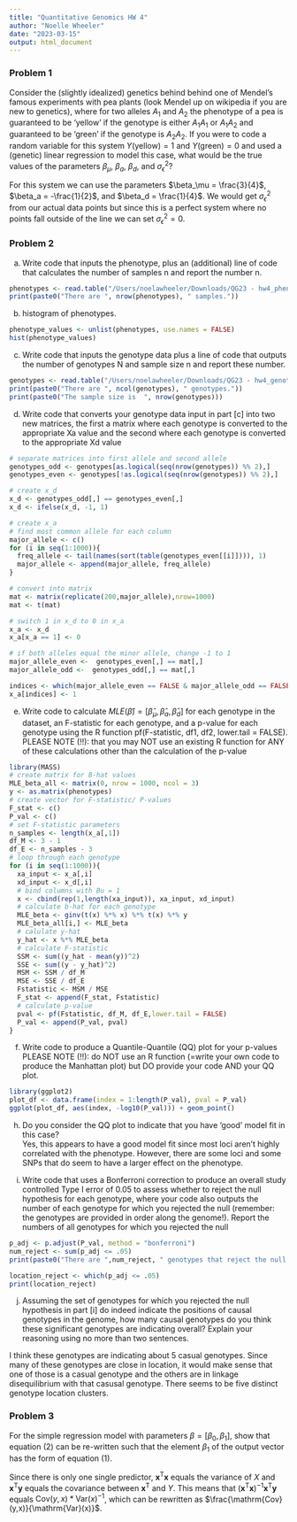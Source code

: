 ```yaml
---
title: "Quantitative Genomics HW 4"
author: "Noelle Wheeler"
date: "2023-03-15"
output: html_document
---
```


### Problem 1

Consider the (slightly idealized) genetics behind behind one of Mendel's famous experiments with pea plants (look Mendel up on wikipedia if you are new to genetics), where for two alleles $A_1$ and $A_2$ the phenotype of a pea is guaranteed to be 'yellow' if the genotype is either $A_1A_1$ or $A_1A_2$ and guaranteed to be 'green' if the genotype is $A_2A_2$.  If you were to code a random variable for this system $Y($yellow$) = 1$ and $Y($green$) = 0$ and used a (genetic) linear regression to model this case, what would be the true values of the parameters $\beta_\mu$, $\beta_a$, $\beta_d$, and $\sigma^2_\epsilon$?

For this system we can use the parameters $\beta_\mu = \frac{3}{4}$, $\beta_a = -\frac{1}{2}$, and $\beta_d = \frac{1}{4}$. We would get $\sigma^2_\epsilon$ from our actual data points but since this is a perfect system where no points fall outside of the line we can set $\sigma^2_\epsilon = 0$.

### Problem 2

a. Write code that inputs the phenotype, plus an (additional) line of code that calculates the number of samples n and report the number n.
```r
phenotypes <- read.table("/Users/noelawheeler/Downloads/QG23 - hw4_phenotypes.txt")
print(paste0("There are ", nrow(phenotypes), " samples."))
```

b. histogram of phenotypes.
```r
phenotype_values <- unlist(phenotypes, use.names = FALSE)
hist(phenotype_values)
```

c. Write code that inputs the genotype data plus a line of code that outputs the number of genotypes N and sample size n and report these number.
```r
genotypes <- read.table("/Users/noelawheeler/Downloads/QG23 - hw4_genotypes.txt")
print(paste0("There are ", ncol(genotypes), " genotypes."))
print(paste0("The sample size is  ", nrow(genotypes)))
```

d. Write code that converts your genotype data input in part [c] into two new matrices, the first a matrix where each genotype is converted to the appropriate Xa value and the second where each genotype is converted to the appropriate Xd value
```r
# separate matrices into first allele and second allele 
genotypes_odd <- genotypes[as.logical(seq(nrow(genotypes)) %% 2),]
genotypes_even <- genotypes[!as.logical(seq(nrow(genotypes)) %% 2),]

# create x_d
x_d <- genotypes_odd[,] == genotypes_even[,]
x_d <- ifelse(x_d, -1, 1)

# create x_a
# find most common allele for each column
major_allele <- c()
for (i in seq(1:1000)){
  freq_allele <- tail(names(sort(table(genotypes_even[[i]]))), 1)
  major_allele <- append(major_allele, freq_allele)
}

# convert into matrix
mat <- matrix(replicate(200,major_allele),nrow=1000)
mat <- t(mat)

# switch 1 in x_d to 0 in x_a
x_a <- x_d
x_a[x_a == 1] <- 0

# if both alleles equal the minor allele, change -1 to 1
major_allele_even <-  genotypes_even[,] == mat[,]
major_allele_odd <-  genotypes_odd[,] == mat[,]

indices <- which(major_allele_even == FALSE & major_allele_odd == FALSE, arr.ind = TRUE)
x_a[indices] <- 1
```

e.  Write code to calculate $MLE(\hat{\beta}) = [\hat{\beta}_\mu, \hat{\beta}_a, \hat{\beta}_d]$ for each genotype in the dataset, an F-statistic for each genotype, and a p-value for each genotype using the R function pf(F-statistic, df1, df2, lower.tail = FALSE).   PLEASE NOTE (!!): that you may NOT use an existing R function for ANY of these calculations other than the calculation of the p-value
```r
library(MASS)
# create matrix for B-hat values
MLE_beta_all <- matrix(0, nrow = 1000, ncol = 3)
y <- as.matrix(phenotypes)
# create vector for F-statistic/ P-values
F_stat <- c()
P_val <- c()
# set F-statistic parameters
n_samples <- length(x_a[,1])
df_M <- 3 - 1
df_E <- n_samples - 3
# loop through each genotype
for (i in seq(1:1000)){
  xa_input <- x_a[,i]
  xd_input <- x_d[,i]
  # bind columns with Bu = 1
  x <- cbind(rep(1,length(xa_input)), xa_input, xd_input)
  # calculate b-hat for each genotype
  MLE_beta <- ginv(t(x) %*% x) %*% t(x) %*% y
  MLE_beta_all[i,] <- MLE_beta
  # calulate y-hat
  y_hat <- x %*% MLE_beta
  # calculate F-statistic
  SSM <- sum((y_hat - mean(y))^2)
  SSE <- sum((y - y_hat)^2)
  MSM <- SSM / df_M
  MSE <- SSE / df_E
  Fstatistic <- MSM / MSE
  F_stat <- append(F_stat, Fstatistic)
  # calculate p-value
  pval <- pf(Fstatistic, df_M, df_E,lower.tail = FALSE)
  P_val <- append(P_val, pval)
}

```

f. Write code to produce a Quantile-Quantile (QQ) plot for your p-values PLEASE NOTE (!!): do NOT use an R function (=write your own code to produce the Manhattan plot) but DO provide your code AND your QQ plot.
```r
library(ggplot2)
plot_df <- data.frame(index = 1:length(P_val), pval = P_val)
ggplot(plot_df, aes(index, -log10(P_val))) + geom_point()
```

h. Do you consider the QQ plot to indicate that you have ‘good’ model fit in this case?\
Yes, this appears to have a good model fit since most loci aren't highly correlated with the phenotype. However, there are some loci and some SNPs that do seem to have a larger effect on the phenotype. 

i. Write code that uses a Bonferroni correction to produce an overall study controlled Type I error of 0.05 to assess whether to reject the null hypothesis for each genotype, where your code also outputs the number of each genotype for which you rejected the null (remember: the genotypes are provided in order along the genome!). Report the numbers of all genotypes for which you rejected the null
```r
p_adj <- p.adjust(P_val, method = "bonferroni")
num_reject <- sum(p_adj <= .05)
print(paste0("There are ",num_reject, " genotypes that reject the null hypothesis"))

location_reject <- which(p_adj <= .05)
print(location_reject)
```

j. Assuming the set of genotypes for which you rejected the null hypothesis in part [i] do indeed indicate the positions of causal genotypes in the genome, how many causal genotypes do you think these significant genotypes are indicating overall?  Explain your reasoning using no more than two sentences.\

I think these genotypes are indicating about 5 casual genotypes. Since many of these genotypes are close in location, it would make sense that one of those is a casual genotype and the others are in linkage disequilibrium with that casusal genotype. There seems to be five distinct genotype location clusters. 

### Problem 3
\begin{equation}
\hat{\beta_1} = \frac{\mathrm{Cov}(y,x)}{\mathrm{Var}(x)}
\end{equation}
\begin{equation}
MLE(\hat{\beta}) = (\mathbf{x}^{\textrm{T}}\mathbf{x})^{-1} \mathbf{x}^{\mathrm{T}} \mathbf{y}
\end{equation}
For the simple regression model with parameters $\beta = [\beta_0, \beta_1]$, show that equation (2) can be re-written such that the element $\beta_1$ of the output vector has the form of equation (1).

Since there is only one single predictor, $\mathbf{x}^{\mathrm{T}} \mathbf{x}$ equals the variance of $X$ and $\mathbf{x}^{\mathrm{T}} \mathbf{y}$ equals the covariance between $\mathbf{x}^{\mathrm{T}}$ and $Y$. This means that $(\mathbf{x}^{\textrm{T}}\mathbf{x})^{-1} \mathbf{x}^{\mathrm{T}} \mathbf{y}$ equals $\mathrm{Cov}(y,x)*\mathrm{Var}(x)^{-1}$, which can be rewritten as $\frac{\mathrm{Cov}(y,x)}{\mathrm{Var}(x)}$. 
